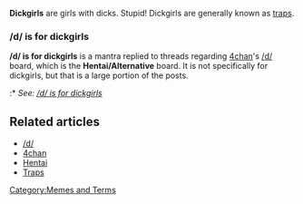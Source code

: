 '''Dickgirls''' are girls with dicks. Stupid! Dickgirls are generally known as [[traps]].

=== /d/ is for dickgirls ===
'''/d/ is for dickgirls''' is a mantra replied to threads regarding [[4chan]]'s [[/d/]] board, which is the '''Hentai/Alternative''' board. It is not specifically for dickgirls, but that is a large portion of the posts.
:* ''See: [[/d/#/d/ is for dickgirls|/d/ is for dickgirls]]''

== Related articles ==
* [[/d/]]
* [[4chan]]
* [[Hentai]]
* [[Traps]]

[[Category:Memes and Terms]]